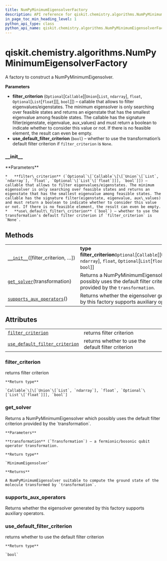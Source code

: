 ```yaml
---
title: NumPyMinimumEigensolverFactory
description: API reference for qiskit.chemistry.algorithms.NumPyMinimumEigensolverFactory
in_page_toc_min_heading_level: 1
python_api_type: class
python_api_name: qiskit.chemistry.algorithms.NumPyMinimumEigensolverFactory
---
```


<span id="qiskit-chemistry-algorithms-numpyminimumeigensolverfactory" />

# qiskit.chemistry.algorithms.NumPyMinimumEigensolverFactory

<Class id="qiskit.chemistry.algorithms.NumPyMinimumEigensolverFactory" isDedicatedPage={true} github="https://github.com/qiskit-community/qiskit-aqua/tree/stable/0.8/qiskit/chemistry/algorithms/ground_state_solvers/minimum_eigensolver_factories/numpy_minimum_eigensolver_factory.py" signature="NumPyMinimumEigensolverFactory(filter_criterion=None, use_default_filter_criterion=False)" modifiers="class">
  A factory to construct a NumPyMinimumEigensolver.

  **Parameters**

  *   **filter\_criterion** (`Optional`\[`Callable`\[\[`Union`\[`List`, `ndarray`], `float`, `Optional`\[`List`\[`float`]]], `bool`]]) – callable that allows to filter eigenvalues/eigenstates. The minimum eigensolver is only searching over feasible states and returns an eigenstate that has the smallest eigenvalue among feasible states. The callable has the signature filter(eigenstate, eigenvalue, aux\_values) and must return a boolean to indicate whether to consider this value or not. If there is no feasible element, the result can even be empty.
  *   **use\_default\_filter\_criterion** (`bool`) – whether to use the transformation’s default filter criterion if `filter_criterion` is `None`.

  ### \_\_init\_\_

  <Function id="qiskit.chemistry.algorithms.NumPyMinimumEigensolverFactory.__init__" signature="__init__(filter_criterion=None, use_default_filter_criterion=False)">
    **Parameters**

    *   **filter\_criterion** (`Optional`\[`Callable`\[\[`Union`\[`List`, `ndarray`], `float`, `Optional`\[`List`\[`float`]]], `bool`]]) – callable that allows to filter eigenvalues/eigenstates. The minimum eigensolver is only searching over feasible states and returns an eigenstate that has the smallest eigenvalue among feasible states. The callable has the signature filter(eigenstate, eigenvalue, aux\_values) and must return a boolean to indicate whether to consider this value or not. If there is no feasible element, the result can even be empty.
    *   **use\_default\_filter\_criterion** (`bool`) – whether to use the transformation’s default filter criterion if `filter_criterion` is `None`.
  </Function>

  ## Methods

  |                                                                                                                                                                                                      |                                                                                                                                    |
  | ---------------------------------------------------------------------------------------------------------------------------------------------------------------------------------------------------- | ---------------------------------------------------------------------------------------------------------------------------------- |
  | [`__init__`](#qiskit.chemistry.algorithms.NumPyMinimumEigensolverFactory.__init__ "qiskit.chemistry.algorithms.NumPyMinimumEigensolverFactory.__init__")(\[filter\_criterion, …])                    | **type filter\_criterion**`Optional`\[`Callable`\[\[`Union`\[`List`, `ndarray`], `float`, `Optional`\[`List`\[`float`]]], `bool`]] |
  | [`get_solver`](#qiskit.chemistry.algorithms.NumPyMinimumEigensolverFactory.get_solver "qiskit.chemistry.algorithms.NumPyMinimumEigensolverFactory.get_solver")(transformation)                       | Returns a NumPyMinimumEigensolver which possibly uses the default filter criterion provided by the `transformation`.               |
  | [`supports_aux_operators`](#qiskit.chemistry.algorithms.NumPyMinimumEigensolverFactory.supports_aux_operators "qiskit.chemistry.algorithms.NumPyMinimumEigensolverFactory.supports_aux_operators")() | Returns whether the eigensolver generated by this factory supports auxiliary operators.                                            |

  ## Attributes

  |                                                                                                                                                                                                                      |                                                     |
  | -------------------------------------------------------------------------------------------------------------------------------------------------------------------------------------------------------------------- | --------------------------------------------------- |
  | [`filter_criterion`](#qiskit.chemistry.algorithms.NumPyMinimumEigensolverFactory.filter_criterion "qiskit.chemistry.algorithms.NumPyMinimumEigensolverFactory.filter_criterion")                                     | returns filter criterion                            |
  | [`use_default_filter_criterion`](#qiskit.chemistry.algorithms.NumPyMinimumEigensolverFactory.use_default_filter_criterion "qiskit.chemistry.algorithms.NumPyMinimumEigensolverFactory.use_default_filter_criterion") | returns whether to use the default filter criterion |

  ### filter\_criterion

  <Attribute id="qiskit.chemistry.algorithms.NumPyMinimumEigensolverFactory.filter_criterion">
    returns filter criterion

    **Return type**

    `Callable`\[\[`Union`\[`List`, `ndarray`], `float`, `Optional`\[`List`\[`float`]]], `bool`]
  </Attribute>

  ### get\_solver

  <Function id="qiskit.chemistry.algorithms.NumPyMinimumEigensolverFactory.get_solver" signature="get_solver(transformation)">
    Returns a NumPyMinimumEigensolver which possibly uses the default filter criterion provided by the `transformation`.

    **Parameters**

    **transformation** (`Transformation`) – a fermionic/bosonic qubit operator transformation.

    **Return type**

    `MinimumEigensolver`

    **Returns**

    A NumPyMinimumEigensolver suitable to compute the ground state of the molecule transformed by `transformation`.
  </Function>

  ### supports\_aux\_operators

  <Function id="qiskit.chemistry.algorithms.NumPyMinimumEigensolverFactory.supports_aux_operators" signature="supports_aux_operators()">
    Returns whether the eigensolver generated by this factory supports auxiliary operators.
  </Function>

  ### use\_default\_filter\_criterion

  <Attribute id="qiskit.chemistry.algorithms.NumPyMinimumEigensolverFactory.use_default_filter_criterion">
    returns whether to use the default filter criterion

    **Return type**

    `bool`
  </Attribute>
</Class>

